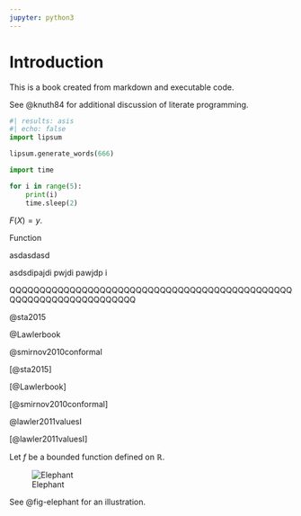```yaml
---
jupyter: python3
---
```


# Introduction

This is a book created from markdown and executable code.

See @knuth84 for additional discussion of literate programming.

```python
#| results: asis
#| echo: false
import lipsum

lipsum.generate_words(666)
```

```python
import time

for i in range(5):
    print(i)
    time.sleep(2)
```

$F(X) = y.$

Function

asdasdasd

asdsdipajdi pwjdi pawjdp i

QQQQQQQQQQQQQQQQQQQQQQQQQQQQQQQQQQQQQQQQQQQQQQQQQQQQQQQQQQQQQQQQQQQQ

@sta2015

@Lawlerbook

@smirnov2010conformal

[@sta2015]

[@Lawlerbook]

[@smirnov2010conformal]

@lawler2011valuesI

[@lawler2011valuesI]

Let $f$ be a bounded function defined on $\mathbb{R}.$

![Elephant](https://quarto.org/docs/authoring/images/crossref-figure.png){#fig-elephant}

See @fig-elephant for an illustration.
